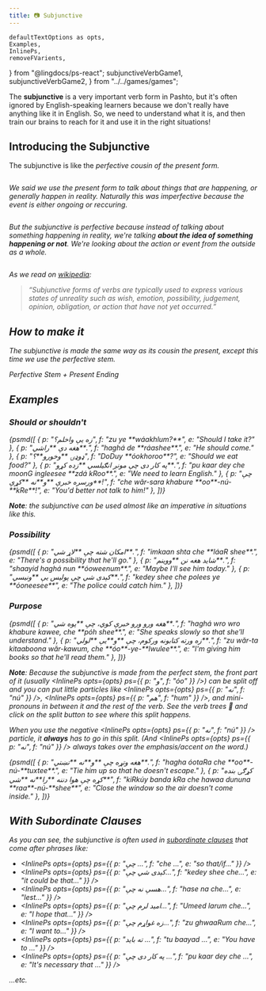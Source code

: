 ```yaml
---
title: 📷 Subjunctive
---
```


    defaultTextOptions as opts,
    Examples,
    InlinePs,
    removeFVarients,
} from "@lingdocs/ps-react";
    subjunctiveVerbGame1,
    subjunctiveVerbGame2,
} from "../../games/games";

The **subjunctive** is a very important verb form in Pashto, but it's often ignored by English-speaking learners because we don't really have anything like it in English. So, we need to understand what it is, and then train our brains to reach for it and use it in the right situations!

## Introducing the Subjunctive

The subjunctive is like the <i className="fas fa-camera" /> perfective cousin of the <Link to="/verbs/present-verbs">present</Link> form.

<div className="text-center">
    <img src={cousins} alt="" className="img-fluid" />
</div>

We said we use the <Link to="/verbs/present-verbs">present</Link> form to talk about things that are happening, or generally happen in reality. Naturally this was <i className="fas fa-video" /> imperfective because the event is either ongoing or reccuring.

<div className="text-center">
    <img src={presentInReality} alt="" className="img-fluid" />
</div>

But the subjunctive is <i className="fas fa-camera" /> perfective because instead of talking about something happening in reality, we're talking **about the idea of something happening or not**. We're looking about the action or event *from the outside as a whole*.

<div className="text-center">
    <img src={subjunctiveAboveReality} alt="" className="img-fluid" />
</div>

As we read on [wikipedia](https://en.wikipedia.org/wiki/Subjunctive_mood):

> “Subjunctive forms of verbs are typically used to express various states of unreality such as wish, emotion, possibility, judgement, opinion, obligation, or action that have not yet occurred.”

## How to make it

The subjunctive is made the same way as its cousin the <Link to="/verbs/present-verbs">present</Link>, except this time we use the *perfective* stem.

<Formula>
    Perfective Stem + <Link to="/verbs/verb-endings/">Present Ending</Link>
</Formula>

<BasicVerbShowCase opts={opts} tense="subjunctiveVerb" />

## Examples

### Should or shouldn't

<Examples opts={opts}>
    {psmd([
        { p: "زه یې واخلم؟", f: "zu ye **wáakhlum?**", e: "Should I take it?" },
        { p: "هغه دې **راشي**.", f: "haghá de **ráashee**.", e: "He should come." },
        { p: "ډوډۍ **وخورو**؟", f: "DoDuy **óokhoroo**?", e: "Should we eat food?" },
        { p: "په کار دی چې مونږ انګیلسي **زده کړو**.", f: "pu kaar dey che moonG ingleesee **zdá kRoo**.", e: "We need to learn English." },
        { p: "چې ورسره خبرې **و**نه **کړې**!", f: "che wăr-sara khabure **oo**-nú-**kRe**!", e: "You'd better not talk to him!" },
    ])}
</Examples>

**Note**: the subjunctive can be used almost like an imperative in situations like this.

### Possibility

<Examples opts={opts}>
    {psmd([
        { p: "امکان شته چې **لاړ شي**.", f: "imkaan shta che **láaR shee**.", e: "There's a possibility that he'll go." },
        { p: "شاید هغه نن **ووینم**.", f: "shaayid haghá nun **óoweenum**.", e: "Maybe I'll see him today." },
        { p: "کېدی شي چې پولیس یې **ونیسي**.", f: "kedey shee che polees ye **óoneesee**", e: "The police could catch him." },
    ])}
</Examples>

### Purpose

<Examples opts={opts}>
    {psmd([
        { p: "هغه ورو ورو خبرې کوي، چې **پوه شي**.", f: "haghá wro wro khabure kawee, che **póh shee**.", e: "She speaks slowly so that she'll understand." },
        { p: "زه ورته کتابونه ورکوم، چې **و**یې **لولي**.", f: "zu wăr-ta kitaaboona wăr-kawum, che **óo**-ye-**lwulee**.", e: "I'm giving him books so that he'll read them." },
    ])}
</Examples>

**Note**: Because the subjunctive is made from the perfect stem, the front part of it (usually <InlinePs opts={opts} ps={{ p: "و", f: "óo" }} />) can be split off and you can put little particles like <InlinePs opts={opts} ps={{ p: "نه", f: "nú" }} />, <InlinePs opts={opts} ps={{ p: "هم", f: "hum" }} />, and <Link to="/pronouns/pronouns-mini/">mini-pronouns</Link> in between it and the rest of the verb. See the <Link to="/verbs/roots-and-stems/">verb trees</Link> 🌳 and click on the split button to see where this split happens.

When you use the negative <InlinePs opts={opts} ps={{ p: "نه", f: "nú" }} /> particle, it <strong>always</strong> has to go in this split. (And <InlinePs opts={opts} ps={{ p: "نه", f: "nú" }} /> always takes over the emphasis/accent on the word.)

<Examples opts={opts}>
    {psmd([
        { p: "هغه وتړه چې **و**نه **تښتي**.", f: "hagha óotaRa che **oo**-nú-**tuxtee**.", e: "Tie him up so that he doesn't escape." },
        { p: "کړګۍ بنده کړه چې هوا دننه **را**نه **شي**", f: "kiRkúy banda kRa che hawaa dununa **raa**-nú-**shee**", e: "Close the window so the air doesn't come inside." },
    ])}
</Examples>

## With Subordinate Clauses

As you can see, the subjunctive is often used in [subordinate clauses](https://en.wikipedia.org/wiki/Dependent_clause) that come after phrases like: 

- <InlinePs opts={opts} ps={{ p: "چې ...", f: "che ...", e: "so that/if..." }} />
- <InlinePs opts={opts} ps={{ p: "کېدی شي چې...", f: "kedey shee che...", e: "it could be that..." }} />
- <InlinePs opts={opts} ps={{ p: "هسې نه چې...", f: "hase na che...", e: "lest..." }} />
- <InlinePs opts={opts} ps={{ p: "امید لرم چې...", f: "Umeed larum che...", e: "I hope that..." }} />
- <InlinePs opts={opts} ps={{ p: "زه غواړم چې...", f: "zu ghwaaRum che...", e: "I want to..." }} />
- <InlinePs opts={opts} ps={{ p: "ته باید ...", f: "tu baayad ...", e: "You have to ..." }} />
- <InlinePs opts={opts} ps={{ p: "په کار دی چې ...", f: "pu kaar dey che ...", e: "It's necessary that ..." }} />

...etc.

<GameDisplay record={subjunctiveVerbGame1} />

<GameDisplay record={subjunctiveVerbGame2} />
